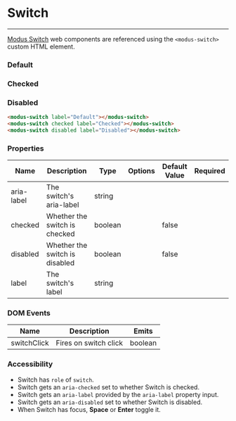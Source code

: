 
# Switch
---

[Modus Switch](https://modus.trimble.com/elements/switches/) web components are referenced using the `<modus-switch>` custom HTML element.

<Anchor storyId="components-switch--default" />

### Default
<modus-switch label="Default"></modus-switch>

<Anchor storyId="components-switch--checked" />

### Checked
<modus-switch checked label="Checked"></modus-switch>

<Anchor storyId="components-switch--disabled" />

### Disabled
<modus-switch disabled label="Disabled"></modus-switch>

```html
<modus-switch label="Default"></modus-switch>
<modus-switch checked label="Checked"></modus-switch>
<modus-switch disabled label="Disabled"></modus-switch>
```

### Properties
<section>
  <table>
    <thead>
    <tr>
      <th>Name</th>
      <th>Description</th>
      <th>Type</th>
      <th>Options</th>
      <th>Default Value</th>
      <th>Required</th>
    </tr>
    </thead>
    <tbody>
    <tr>
      <td>aria-label</td>
      <td>The switch's aria-label</td>
      <td>string</td>
      <td></td>
      <td></td>
      <td></td>
    </tr>
    <tr>
      <td>checked</td>
      <td>Whether the switch is checked</td>
      <td>boolean</td>
      <td></td>
      <td>false</td>
      <td></td>
    </tr>
    <tr>
      <td>disabled</td>
      <td>Whether the switch is disabled</td>
      <td>boolean</td>
      <td></td>
      <td>false</td>
      <td></td>
    </tr>
    <tr>
      <td>label</td>
      <td>The switch's label</td>
      <td>string</td>
      <td></td>
      <td></td>
      <td></td>
    </tr>
    </tbody>
  </table>
</section>

### DOM Events
<section>
  <table>
    <thead>
    <tr>
      <th>Name</th>
      <th>Description</th>
      <th>Emits</th>
    </tr>
    </thead>
    <tbody>
    <tr>
      <td>switchClick</td>
      <td>Fires on switch click</td>
      <td>boolean</td>
    </tr>
    </tbody>
  </table>
</section>

### Accessibility
- Switch has `role` of `switch`.
- Switch gets an `aria-checked` set to whether Switch is checked.
- Switch gets an `aria-label` provided by the `aria-label` property input.
- Switch gets an `aria-disabled` set to whether Switch is disabled.
- When Switch has focus, **Space** or **Enter** toggle it.
